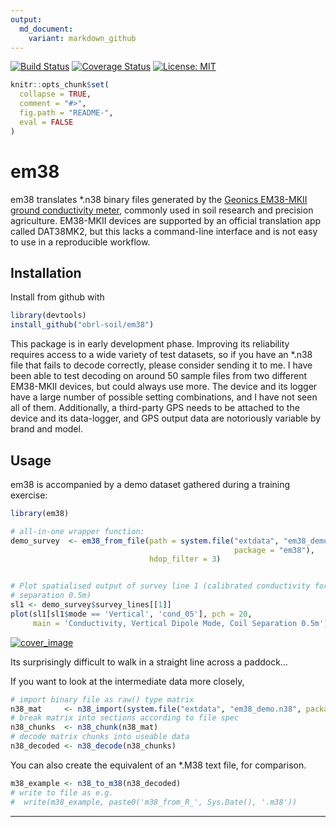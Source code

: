 ```yaml
---
output:
  md_document:
    variant: markdown_github
---
```


<!-- README.md is generated from README.Rmd. Please edit that file -->

[![Build Status](https://travis-ci.com/obrl-soil/em38.svg?branch=master)](https://travis-ci.com/obrl-soil/em38)
[![Coverage Status](https://img.shields.io/codecov/c/github/obrl-soil/em38/master.svg)](https://codecov.io/github/obrl-soil/em38?branch=master)
[![License: MIT](https://img.shields.io/badge/License-MIT-yellow.svg)](https://opensource.org/licenses/MIT)

```r
knitr::opts_chunk$set(
  collapse = TRUE,
  comment = "#>",
  fig.path = "README-",
  eval = FALSE
)
```

# em38

em38 translates \*.n38 binary files generated by the [Geonics EM38-MKII ground conductivity meter](http://geonics.com/html/em38.html), commonly used in soil research and precision agriculture. EM38-MKII devices are supported by an official translation app called DAT38MK2, but this lacks a command-line interface and is not easy to use in a reproducible workflow. 

## Installation

Install from github with

```r
library(devtools)
install_github("obrl-soil/em38")
```

This package is in early development phase. Improving its reliability requires access to a wide variety of test datasets, so if you have an \*.n38 file that fails to decode correctly, please consider sending it to me. I have been able to test decoding on around 50 sample files from two different EM38-MKII devices, but could always use more. The device and its logger have a large number of possible setting combinations, and I have not seen all of them. Additionally, a third-party GPS needs to be attached to the device and its data-logger, and GPS output data are notoriously variable by brand and model.

## Usage

em38 is accompanied by a demo dataset gathered during a training exercise:

```r
library(em38)

# all-in-one wrapper function:
demo_survey  <- em38_from_file(path = system.file("extdata", "em38_demo.n38", 
                                                  package = "em38"),
                               hdop_filter = 3)


# Plot spatialised output of survey line 1 (calibrated conductivity for coil
# separation 0.5m)
sl1 <- demo_survey$survey_lines[[1]]
plot(sl1[sl1$mode == 'Vertical', 'cond_05'], pch = 20, 
     main = 'Conductivity, Vertical Dipole Mode, Coil Separation 0.5m')
```

[![cover_image](man/figures/README-example-1.png)](https://obrl-soil.github.io/em38)

Its surprisingly difficult to walk in a straight line across a paddock...

If you want to look at the intermediate data more closely,

```r
# import binary file as raw() type matrix
n38_mat     <- n38_import(system.file("extdata", "em38_demo.n38", package = "em38"))
# break matrix into sections according to file spec 
n38_chunks  <- n38_chunk(n38_mat)
# decode matrix chunks into useable data
n38_decoded <- n38_decode(n38_chunks)
```

You can also create the equivalent of an \*.M38 text file, for comparison.

```r
m38_example <- n38_to_m38(n38_decoded)
# write to file as e.g.
#  write(m38_example, paste0('m38_from_R_', Sys.Date(), '.m38'))
```

***
